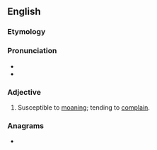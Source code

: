 ==English==

===Etymology===
{{suffix|moan|y|lang=en}}

===Pronunciation===
* {{IPA|/məʊni/|lang=en}}
* {{rhymes|əʊni|lang=en}}

===Adjective===
{{en-adj|er}}

# {{lb|en|informal}} Susceptible to [[moan]]ing; tending to [[complain]].

===Anagrams===
* {{anagrams|en|Mayon|anomy}}